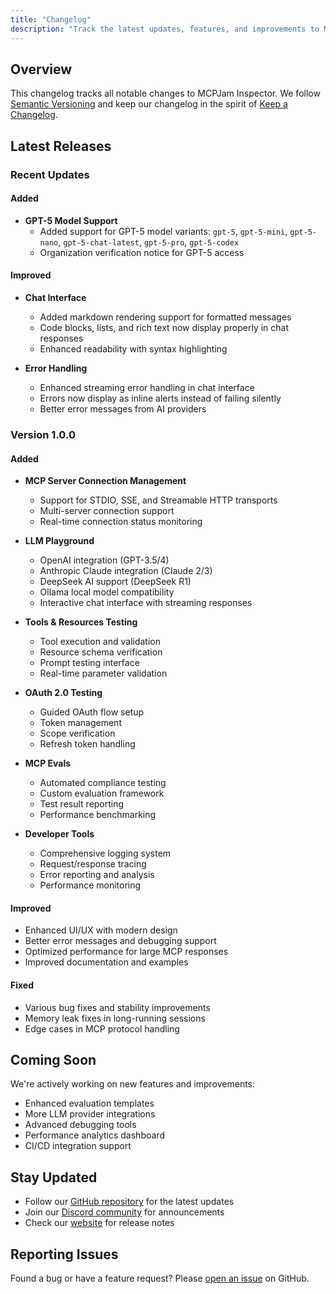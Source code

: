 ```yaml
---
title: "Changelog"
description: "Track the latest updates, features, and improvements to MCPJam Inspector"
---
```


## Overview

This changelog tracks all notable changes to MCPJam Inspector. We follow [Semantic Versioning](https://semver.org/) and keep our changelog in the spirit of [Keep a Changelog](https://keepachangelog.com/).

## Latest Releases

### Recent Updates

#### Added

- **GPT-5 Model Support**
  - Added support for GPT-5 model variants: `gpt-5`, `gpt-5-mini`, `gpt-5-nano`, `gpt-5-chat-latest`, `gpt-5-pro`, `gpt-5-codex`
  - Organization verification notice for GPT-5 access

#### Improved

- **Chat Interface**
  - Added markdown rendering support for formatted messages
  - Code blocks, lists, and rich text now display properly in chat responses
  - Enhanced readability with syntax highlighting

- **Error Handling**
  - Enhanced streaming error handling in chat interface
  - Errors now display as inline alerts instead of failing silently
  - Better error messages from AI providers

### Version 1.0.0

#### Added

- **MCP Server Connection Management**
  - Support for STDIO, SSE, and Streamable HTTP transports
  - Multi-server connection support
  - Real-time connection status monitoring

- **LLM Playground**
  - OpenAI integration (GPT-3.5/4)
  - Anthropic Claude integration (Claude 2/3)
  - DeepSeek AI support (DeepSeek R1)
  - Ollama local model compatibility
  - Interactive chat interface with streaming responses

- **Tools & Resources Testing**
  - Tool execution and validation
  - Resource schema verification
  - Prompt testing interface
  - Real-time parameter validation

- **OAuth 2.0 Testing**
  - Guided OAuth flow setup
  - Token management
  - Scope verification
  - Refresh token handling

- **MCP Evals**
  - Automated compliance testing
  - Custom evaluation framework
  - Test result reporting
  - Performance benchmarking

- **Developer Tools**
  - Comprehensive logging system
  - Request/response tracing
  - Error reporting and analysis
  - Performance monitoring

#### Improved

- Enhanced UI/UX with modern design
- Better error messages and debugging support
- Optimized performance for large MCP responses
- Improved documentation and examples

#### Fixed

- Various bug fixes and stability improvements
- Memory leak fixes in long-running sessions
- Edge cases in MCP protocol handling

## Coming Soon

We're actively working on new features and improvements:

- Enhanced evaluation templates
- More LLM provider integrations
- Advanced debugging tools
- Performance analytics dashboard
- CI/CD integration support

## Stay Updated

- Follow our [GitHub repository](https://github.com/MCPJam/inspector) for the latest updates
- Join our [Discord community](https://discord.gg/JEnDtz8X6z) for announcements
- Check our [website](https://mcpjam.com) for release notes

## Reporting Issues

Found a bug or have a feature request? Please [open an issue](https://github.com/MCPJam/inspector/issues/new) on GitHub.
